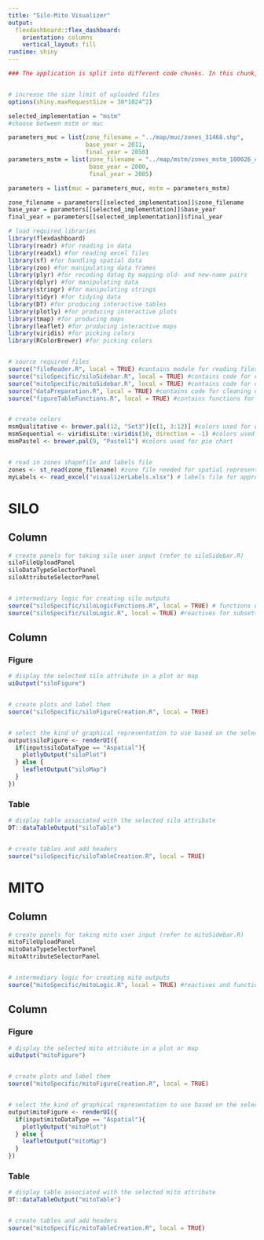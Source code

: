 ```yaml
---
title: "Silo-Mito Visualizer"
output: 
  flexdashboard::flex_dashboard:
    orientation: columns
    vertical_layout: fill
runtime: shiny
---
```


```r

### The application is split into different code chunks. In this chunk, general settings are defined while libraries and files required for the application are loaded. Variables are defined in the global.R file in the same folder. The subsequent chunks are split into two different sets, one for SILO and the other for MITO, each having 3 code chunks. The first chunk of each set creates a sidebar for user input and sources the file containing the server logic. The second chunk creates a map or a plot while the third creates a table related to the map or plot. The logics are defined in different R scripts and they are referred to accordingly.


# increase the size limit of uploaded files
options(shiny.maxRequestSize = 30*1024^2)

selected_implementation = "mstm"
#choose between mstm or muc

parameters_muc = list(zone_filename = "../map/muc/zones_31468.shp",
                      base_year = 2011,
                      final_year = 2050)
parameters_mstm = list(zone_filename = "../map/mstm/zones_mstm_100026_clean.shp",
                       base_year = 2000,
                       final_year = 2005)

parameters = list(muc = parameters_muc, mstm = parameters_mstm)

zone_filename = parameters[[selected_implementation]]$zone_filename 
base_year = parameters[[selected_implementation]]$base_year 
final_year = parameters[[selected_implementation]]$final_year 

# load required libraries
library(flexdashboard)
library(readr) #for reading in data
library(readxl) #for reading excel files
library(sf) #for handling spatial data
library(zoo) #for manipulating data frames
library(plyr) #for recoding datag by mapping old- and new-name pairs
library(dplyr) #for manipulating data
library(stringr) #for manipulating strings
library(tidyr) #for tidying data
library(DT) #for producing interactive tables
library(plotly) #for producing interactive plots
library(tmap) #for producing maps
library(leaflet) #for producing interactive maps
library(viridis) #for picking colors
library(RColorBrewer) #for picking colors


# source required files
source("fileReader.R", local = TRUE) #contains module for reading files
source("siloSpecific/siloSidebar.R", local = TRUE) #contains code for creating a sidebar for silo visualization
source("mitoSpecific/mitoSidebar.R", local = TRUE) #contains code for creating a sidebar for mito visualization
source("dataPreparation.R", local = TRUE) #contains code for cleaning data
source("figureTableFunctions.R", local = TRUE) #contains functions for creating plots, maps and tables


# create colors
msmQualitative <- brewer.pal(12, "Set3")[c(1, 3:12)] #colors used for qualitative attributes
msmSequential <- viridisLite::viridis(10, direction = -1) #colors used for sequential attributes
msmPastel <- brewer.pal(9, "Pastel1") #colors used for pie chart


# read in zones shapefile and labels file
zones <- st_read(zone_filename) #zone file needed for spatial representation
myLabels <- read_excel("visualizerLabels.xlsx") # labels file for appropriate labeling of plots

```

SILO
=======================================================================

Column {.sidebar data-width=400}
-----------------------------------------------------------------------


```r

# create panels for taking silo user input (refer to siloSidebar.R)
siloFileUploadPanel
siloDataTypeSelectorPanel
siloAttributeSelectorPanel


# intermediary logic for creating silo outputs
source("siloSpecific/siloLogicFunctions.R", local = TRUE) # functions used in the reactives
source("siloSpecific/siloLogic.R", local = TRUE) #reactives for subsetting selected sito attribute

```



Column {data-width=800 .tabset}
-----------------------------------------------------------------------

### Figure

```r

# display the selected silo attribute in a plot or map
uiOutput("siloFigure")


# create plots and label them
source("siloSpecific/siloFigureCreation.R", local = TRUE) 


# select the kind of graphical representation to use based on the selected silo attribute
output$siloFigure <- renderUI({
  if(input$siloDataType == "Aspatial"){
    plotlyOutput("siloPlot")
  } else {
    leafletOutput("siloMap")
  }
})

```


### Table

```r

# display table associated with the selected silo attribute
DT::dataTableOutput("siloTable")


# create tables and add headers
source("siloSpecific/siloTableCreation.R", local = TRUE) 

```


MITO
=======================================================================

Column {.sidebar data-width=400}
-----------------------------------------------------------------------


```r

# create panels for taking mito user input (refer to mitoSidebar.R)
mitoFileUploadPanel
mitoDataTypeSelectorPanel
mitoAttributeSelectorPanel


# intermediary logic for creating mito outputs
source("mitoSpecific/mitoLogic.R", local = TRUE) #reactives and functions for subsetting selected mito attribute

```


Column {data-width=800 .tabset}
-----------------------------------------------------------------------

### Figure

```r

# display the selected mito attribute in a plot or map
uiOutput("mitoFigure")


# create plots and label them
source("mitoSpecific/mitoFigureCreation.R", local = TRUE)


# select the kind of graphical representation to use based on the selected mito attribute
output$mitoFigure <- renderUI({
  if(input$mitoDataType == "Aspatial"){
    plotlyOutput("mitoPlot")
  } else {
    leafletOutput("mitoMap")
  }
})

```


### Table

```r

# display table associated with the selected mito attribute
DT::dataTableOutput("mitoTable")


# create tables and add headers
source("mitoSpecific/mitoTableCreation.R", local = TRUE) 

```


